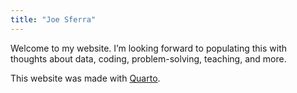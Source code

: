 ```yaml
---
title: "Joe Sferra"
---
```


Welcome to my website. I'm looking forward to populating this with thoughts about data, coding, problem-solving, teaching, and more.

This website was made with [Quarto](https://quarto.org/docs/websites>).
